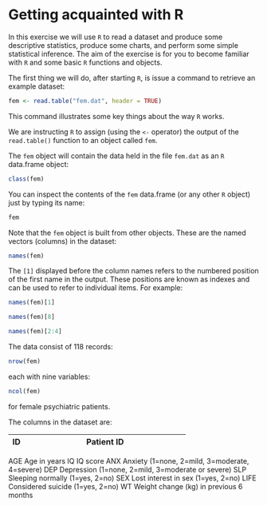 # Getting acquainted with R {#exercise1}

In this exercise we will use `R` to read a dataset and produce some descriptive statistics, produce some charts, and perform some simple statistical inference. The aim of the exercise is for you to become familiar with `R` and some basic `R` functions and objects.

The first thing we will do, after starting `R`, is issue a command to retrieve an example dataset: 

```r
fem <- read.table("fem.dat", header = TRUE)
```

This command illustrates some key things about the way `R` works.

We are instructing `R` to assign (using the `<-` operator) the output of the `read.table()` function to an object
called `fem`.

The `fem` object will contain the data held in the file `fem.dat` as an `R` data.frame object:

```r
class(fem)
```

You can inspect the contents of the `fem` data.frame (or any other `R` object) just by typing its name: 

```r
fem
```

Note that the `fem` object is built from other objects. These are the named vectors (columns) in the dataset: 

```r
names(fem)
```

The `[1]` displayed before the column names refers to the numbered position of the first name in the output. These positions are known as indexes and can be used to refer to individual items. For example:

```r
names(fem)[1]
```

```r
names(fem)[8]
```

```r
names(fem)[2:4]
```

The data consist of 118 records:

```r
nrow(fem)
```

each with nine variables:

```r
ncol(fem)
```

for female psychiatric patients.

The columns in the dataset are:

+----------+----------------------------------------------------------------------------------------------------+
| **ID**   | Patient ID                                                                                         |
+==========+====================================================================================================+


AGE Age in years
IQ IQ score
ANX Anxiety (1=none, 2=mild, 3=moderate, 4=severe) DEP Depression (1=none, 2=mild, 3=moderate or severe) SLP Sleeping normally (1=yes, 2=no)
SEX Lost interest in sex (1=yes, 2=no) LIFE Considered suicide (1=yes, 2=no)
WT Weight change (kg) in previous 6 months